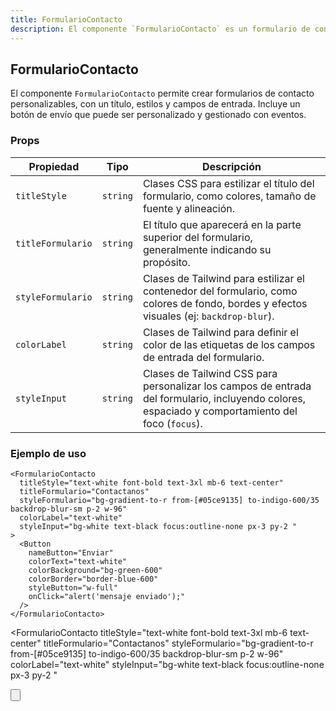 ```yaml
---
title: FormularioContacto
description: El componente `FormularioContacto` es un formulario de contacto personalizable que permite a los usuarios enviar información a través de diferentes campos, con un botón de acción.
---
```



## FormularioContacto

El componente `FormularioContacto` permite crear formularios de contacto personalizables, con un título, estilos y campos de entrada. Incluye un botón de envío que puede ser personalizado y gestionado con eventos.

### Props

| Propiedad         | Tipo      | Descripción                                                                                                                                           |
|-------------------|-----------|-------------------------------------------------------------------------------------------------------------------------------------------------------|
| `titleStyle`      | `string`  | Clases CSS para estilizar el título del formulario, como colores, tamaño de fuente y alineación.                                                        |
| `titleFormulario` | `string`  | El título que aparecerá en la parte superior del formulario, generalmente indicando su propósito.                                                       |
| `styleFormulario` | `string`  | Clases de Tailwind para estilizar el contenedor del formulario, como colores de fondo, bordes y efectos visuales (ej: `backdrop-blur`).                  |
| `colorLabel`      | `string`  | Clases de Tailwind para definir el color de las etiquetas de los campos de entrada del formulario.                                                      |
| `styleInput`      | `string`  | Clases de Tailwind CSS para personalizar los campos de entrada del formulario, incluyendo colores, espaciado y comportamiento del foco (`focus`).        |

### Ejemplo de uso

```astro
<FormularioContacto
  titleStyle="text-white font-bold text-3xl mb-6 text-center"
  titleFormulario="Contactanos"
  styleFormulario="bg-gradient-to-r from-[#05ce9135] to-indigo-600/35 backdrop-blur-sm p-2 w-96"
  colorLabel="text-white"
  styleInput="bg-white text-black focus:outline-none px-3 py-2 "
>
  <Button
    nameButton="Enviar"
    colorText="text-white"
    colorBackground="bg-green-600"
    colorBorder="border-blue-600"
    styleButton="w-full"
    onClick="alert('mensaje enviado');"
  />
</FormularioContacto>
```

<FormularioContacto
  titleStyle="text-white font-bold text-3xl mb-6 text-center"
  titleFormulario="Contactanos"
  styleFormulario="bg-gradient-to-r from-[#05ce9135] to-indigo-600/35 backdrop-blur-sm p-2 w-96"
  colorLabel="text-white"
  styleInput="bg-white text-black focus:outline-none px-3 py-2 "
>
  <Button
    nameButton="Enviar"
    colorText="text-white"
    colorBackground="bg-green-600"
    colorBorder="border-blue-600"
    styleButton="w-full"
    onClick="alert('mensaje enviado');"
  />
</FormularioContacto>